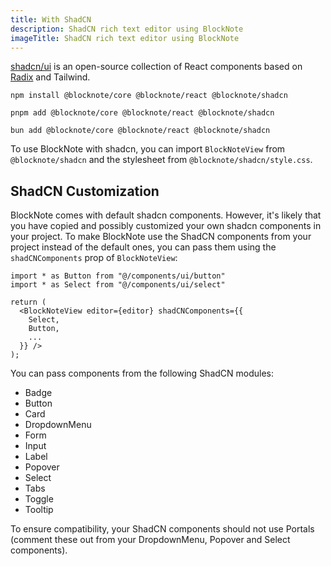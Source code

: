 ```yaml
---
title: With ShadCN
description: ShadCN rich text editor using BlockNote
imageTitle: ShadCN rich text editor using BlockNote
---
```


[shadcn/ui](https://ui.shadcn.com/) is an open-source collection of React components based on [Radix](https://radix-ui.com/) and Tailwind.

```console tab="npm"
npm install @blocknote/core @blocknote/react @blocknote/shadcn
```

```console tab="pnpm"
pnpm add @blocknote/core @blocknote/react @blocknote/shadcn
```

```console tab="bun"
bun add @blocknote/core @blocknote/react @blocknote/shadcn
```

To use BlockNote with shadcn, you can import `BlockNoteView` from `@blocknote/shadcn` and the stylesheet from `@blocknote/shadcn/style.css`.

<Example name="basic/shadcn" />

## ShadCN Customization

BlockNote comes with default shadcn components. However, it's likely that you have copied and possibly customized your own shadcn components in your project.
To make BlockNote use the ShadCN components from your project instead of the default ones, you can pass them using the `shadCNComponents` prop of `BlockNoteView`:

```tsx
import * as Button from "@/components/ui/button"
import * as Select from "@/components/ui/select"

return (
  <BlockNoteView editor={editor} shadCNComponents={{
    Select,
    Button,
    ...
  }} />
);
```

You can pass components from the following ShadCN modules:

- Badge
- Button
- Card
- DropdownMenu
- Form
- Input
- Label
- Popover
- Select
- Tabs
- Toggle
- Tooltip

<Callout type="warning" emoji="⚠️">
  To ensure compatibility, your ShadCN components should not use Portals
  (comment these out from your DropdownMenu, Popover and Select components).
</Callout>

